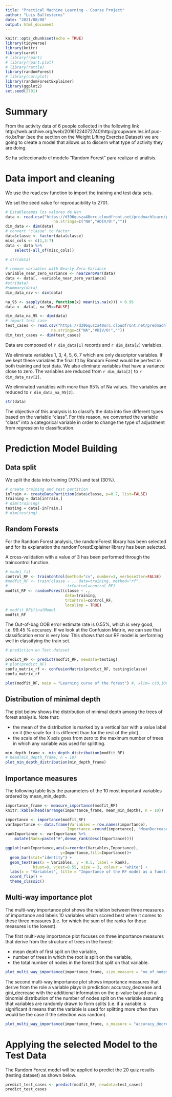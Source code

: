 ```yaml
---
title: "Practical Machine Learning - Course Project"
author: "Luis Ballesteros"
date: "2021/08/08"
output: html_document
---
```


```r
knitr::opts_chunk$set(echo = TRUE)
library(tidyverse)
library(knitr)
library(caret)
# library(rpart)
# library(rpart.plot)
# library(rattle)
library(randomForest)
# library(corrplot)
library(randomForestExplainer)
library(ggplot2)
set.seed(2701)
```

# Summary
From the activity data of 6 people collected in the following link http://web.archive.org/web/20161224072740/http:/groupware.les.inf.puc-rio.br/har (see the section on the Weight Lifting Exercise Dataset) we are going to create a model that allows us to discern what type of activity they are doing.

Se ha seleccionado el modelo "Random Forest" para realizar el análisis.

# Data import and cleaning
We use the read.csv function to import the training and test data sets.

We set the seed value for reproducibility to 2701. 
```r
# Establecemos los valores de Nan
data <- read.csv("https://d396qusza40orc.cloudfront.net/predmachlearn/pml-training.csv",
                     na.strings=c("NA","#DIV/0!",""))
dim_data <- dim(data)
# convert "classe" to factor
data$classe <- factor(data$classe)
misc_cols <- c(1,3:7)
data <- data %>%
    select(-all_of(misc_cols))

# str(data)

# remove variables with Nearly Zero Variance
variable_near_zero_variance <- nearZeroVar(data)
data <- data[, -variable_near_zero_variance]
#str(data)
#summary(data)
dim_data_nzv <- dim(data)

na_95 <- sapply(data, function(x) mean(is.na(x))) > 0.95
data <- data[, na_95==FALSE]

dim_data_na_95 <- dim(data)
# import test case
test_cases <- read.csv("https://d396qusza40orc.cloudfront.net/predmachlearn/pml-testing.csv",
                    na.strings=c("NA","#DIV/0!",""))
dim_test_cases <- dim(test_cases)
```

Data are composed of `r dim_data[1]` records and `r dim_data[2]` variables. 

We eliminate variables 1, 3, 4, 5, 6, 7 which are only descriptor variables. If we kept these variables the final fit by Random Forest would be perfect in both training and test data. We also eliminate variables that have a variance close to zero. The variables are reduced from `r dim_data[2]` to `r dim_data_nzv[2]`.

We eliminated variables with more than 95% of Na values. The variables are reduced to `r dim_data_na_95[2]`.

```r
str(data)
```

The objective of this analysis is to classify the data into five different types based on the variable "class". For this reason, we converted the variable "class" into a categorical variable in order to change the type of adjustment from regression to classification. 


# Prediction Model Building

## Data split
We split the data into training (70%) and test (30%).

```r
# create training and test partition
inTrain <- createDataPartition(data$classe, p=0.7, list=FALSE)
training = data[inTrain,]
# dim(training)
testing = data[-inTrain,]
# dim(testing)
```

## Random Forests

For the Random Forest analysis, the randomForest library has been selected and for its explanation the randomForestExplainer library has been selected.

A cross-validation with a value of 3 has been performed through the traincontrol function.

```r
# model fit
control_RF <- trainControl(method="cv", number=3, verboseIter=FALSE)
#modfit_RF <- train(classe ~ ., data=training, method="rf",
#                          trControl=control_RF)
modfit_RF <- randomForest(classe ~ ., 
                          data=training, 
                          trControl=control_RF,
                          localImp = TRUE)
# modfit_RF$finalModel
modfit_RF 

```

The Out-of-bag OOB error estimate rate is 0.55%, which is very good, i.e. 99.45 % accuracy. If we look at the Confusion Matrix, we can see that classification error is very low. This shows that our RF model is performing well in classifying the train set.

```r
# prediction on Test dataset

predict_RF <- predict(modfit_RF, newdata=testing)
# plot(predict_RF)
confu_matrix_rf <- confusionMatrix(predict_RF, testing$classe)
confu_matrix_rf
```


```r

plot(modfit_RF, main = "Learning curve of the forest") #, xlim= c(0,100))
```


## Distribution of minimal depth
The plot below shows the distribution of minimal depth among the trees of forest analysis. Note that:

- the mean of the distribution is marked by a vertical bar with a value label on it (the scale for it is different than for the rest of the plot),
- the scale of the X axis goes from zero to the maximum number of trees in which any variable was used for splitting.

```r
min_depth_frame <- min_depth_distribution(modfit_RF)
# head(min_depth_frame, n = 10)
plot_min_depth_distribution(min_depth_frame)

```

## Importance measures

The following table lists the parameters of the 10 most important variables ordered by mean_min_depth.

```r
importance_frame <- measure_importance(modfit_RF)
knitr::kable(head(arrange(importance_frame, mean_min_depth), n = 10))


```


```r
importance <- importance(modfit_RF)
varImportance <- data.frame(Variables = row.names(importance),
                           Importance =round(importance[, "MeanDecreaseGini"],2))
rankImportance <- varImportance %>% 
    mutate(Rank=paste("#",dense_rank(desc(Importance))))


```


```r
ggplot(rankImportance,aes(x=reorder(Variables,Importance),
                        y=Importance,fill=Importance))+ 
  geom_bar(stat="identity") + 
  geom_text(aes(x = Variables, y = 0.5, label = Rank),
            hjust=0, vjust=0.55, size = 3, colour = "white") +
  labs(x = "Variables", title = "Importance of the RF model as a function of 'Mean Decrease Gini'") +
  coord_flip() + 
  theme_classic()
```


## Multi-way importance plot
The multi-way importance plot shows the relation between three measures of importance and labels 10 variables which scored best when it comes to these three measures (i.e. for which the sum of the ranks for those measures is the lowest).

The first multi-way importance plot focuses on three importance measures that derive from the structure of trees in the forest:

- mean depth of first split on the variable,
- number of trees in which the root is split on the variable,
- the total number of nodes in the forest that split on that variable.

```r
plot_multi_way_importance(importance_frame, size_measure = "no_of_nodes", min_no_of_trees = 30)
```

The second multi-way importance plot shows importance measures that derive from the role a variable plays in prediction: accuracy_decrease and gini_decrease with the additional information on the p-value based on a binomial distribution of the number of nodes split on the variable assuming that variables are randomly drawn to form splits (i.e. if a variable is significant it means that the variable is used for splitting more often than would be the case if the selection was random).

```r
plot_multi_way_importance(importance_frame, x_measure = "accuracy_decrease", y_measure = "gini_decrease", size_measure = "p_value")
```

# Applying the selected Model to the Test Data
The Random Forest model will be applied to predict the 20 quiz results (testing dataset) as shown below.

```r
predict_test_cases <- predict(modfit_RF, newdata=test_cases)
predict_test_cases
```

